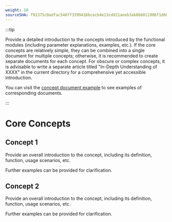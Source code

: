 ```yaml
---
weight: 10
sourceSHA: f91375c0adfac546ff3399416bcecb4e13cdd21aeeb3ab8b6011986f1d6001f0
---
```


:::tip

Provide a detailed introduction to the concepts introduced by the functional modules (including parameter explanations, examples, etc.). If the core concepts are relatively simple, they can be combined into a single document for multiple concepts; otherwise, it is recommended to create separate documents for each concept. For obscure or complex concepts, it is advisable to write a separate article titled "In-Depth Understanding of XXXX" in the current directory for a comprehensive yet accessible introduction.

You can visit the [concept document example](https://product-doc-guide.alauda.cn/template/concept/core_example.html) to see examples of corresponding documents.

:::

# Core Concepts

## Concept 1

Provide an overall introduction to the concept, including its definition, function, usage scenarios, etc.

Further examples can be provided for clarification.

## Concept 2

Provide an overall introduction to the concept, including its definition, function, usage scenarios, etc.

Further examples can be provided for clarification.
